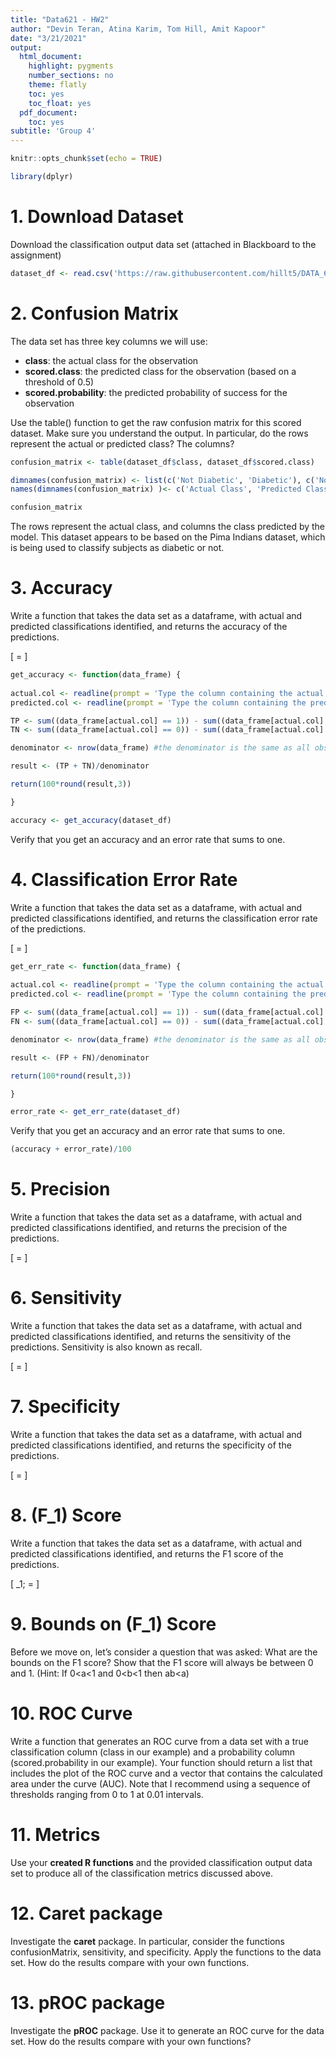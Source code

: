 ```yaml
---
title: "Data621 - HW2"
author: "Devin Teran, Atina Karim, Tom Hill, Amit Kapoor"
date: "3/21/2021"
output:
  html_document:
    highlight: pygments
    number_sections: no
    theme: flatly
    toc: yes
    toc_float: yes
  pdf_document:
    toc: yes
subtitle: 'Group 4'
---
```



```r
knitr::opts_chunk$set(echo = TRUE)
```


```r

library(dplyr)


```


# 1. Download Dataset
Download the classification output data set (attached in Blackboard to the assignment)


```r

dataset_df <- read.csv('https://raw.githubusercontent.com/hillt5/DATA_621/master/HW2/classification-output-data.csv')

```



# 2. Confusion Matrix
The data set has three key columns we will use:

* **class**: the actual class for the observation
* **scored.class**: the predicted class for the observation (based on a threshold of 0.5)
* **scored.probability**: the predicted probability of success for the observation


Use the table() function to get the raw confusion matrix for this scored dataset. Make sure you understand
the output. In particular, do the rows represent the actual or predicted class? The columns?

```r
confusion_matrix <- table(dataset_df$class, dataset_df$scored.class)

dimnames(confusion_matrix) <- list(c('Not Diabetic', 'Diabetic'), c('Not Diabetic', 'Diabetic'))
names(dimnames(confusion_matrix) )<- c('Actual Class', 'Predicted Class')

confusion_matrix
```


The rows represent the actual class, and columns the class predicted by the model. This dataset appears to be based on the Pima Indians dataset, which is being used to classify subjects as diabetic or not.


# 3. Accuracy
Write a function that takes the data set as a dataframe, with actual and predicted classifications identified,
and returns the accuracy of the predictions.

\[
\textrm{Accuracy} = \frac{TP + TN}{TP + FP + TN + FN}
\]

```r

get_accuracy <- function(data_frame) {
  
actual.col <- readline(prompt = 'Type the column containing the actual classification:' )
predicted.col <- readline(prompt = 'Type the column containing the predicted classification:' )  

TP <- sum((data_frame[actual.col] == 1)) - sum((data_frame[actual.col] == 1)[data_frame[predicted.col] == 0]) #all true values minus false negatives
TN <- sum((data_frame[actual.col] == 0)) - sum((data_frame[actual.col] == 0)[data_frame[predicted.col] == 1]) #all false values minus false positives

denominator <- nrow(data_frame) #the denominator is the same as all observations

result <- (TP + TN)/denominator

return(100*round(result,3))

}

```


```r

accuracy <- get_accuracy(dataset_df)


```

Verify that you get an accuracy and an error rate that sums to one.


# 4. Classification Error Rate
Write a function that takes the data set as a dataframe, with actual and predicted classifications identified,
and returns the classification error rate of the predictions.

\[
\textrm{Classification Error Rate} = \frac{FP + FN}{TP + FP + TN + FN}
\]


```r

get_err_rate <- function(data_frame) {
  
actual.col <- readline(prompt = 'Type the column containing the actual classification:' )
predicted.col <- readline(prompt = 'Type the column containing the predicted classification:' )  

FP <- sum((data_frame[actual.col] == 1)) - sum((data_frame[actual.col] == 0)[data_frame[predicted.col] == 0]) #all true values minus true negatives
FN <- sum((data_frame[actual.col] == 0)) - sum((data_frame[actual.col] == 1)[data_frame[predicted.col] == 1]) #all false values minus true positives

denominator <- nrow(data_frame) #the denominator is the same as all observations

result <- (FP + FN)/denominator

return(100*round(result,3))

}

```


```r

error_rate <- get_err_rate(dataset_df)


```


Verify that you get an accuracy and an error rate that sums to one.

```r

(accuracy + error_rate)/100


```



# 5. Precision
Write a function that takes the data set as a dataframe, with actual and predicted classifications identified, and returns the precision of the predictions.

\[
\textrm{Precision} = \frac{TP}{TP + FP}
\]


# 6. Sensitivity
Write a function that takes the data set as a dataframe, with actual and predicted classifications identified, and returns the sensitivity of the predictions. Sensitivity is also known as recall.

\[
\textrm{Sensitivity} = \frac{TP}{TP + FN}
\]



# 7. Specificity
Write a function that takes the data set as a dataframe, with actual and predicted classifications identified, and returns the specificity of the predictions.

\[
\textrm{Specificity} = \frac{TN}{TN + FP}
\]





# 8. \(F_1\) Score
Write a function that takes the data set as a dataframe, with actual and predicted classifications identified, and returns the F1 score of the predictions.

\[
\textrm{F}_1\;\textrm{Score} = \frac{2 \times \textrm{Precision} \times
\textrm{Sensitivity}}{\textrm{Precision} + \textrm{Sensitivity}}
\]


# 9. Bounds on \(F_1\) Score
Before we move on, let’s consider a question that was asked: What are the bounds on the F1 score? Show that the F1 score will always be between 0 and 1. (Hint: If 0<a<1 and 0<b<1 then ab<a)



# 10. ROC Curve
Write a function that generates an ROC curve from a data set with a true classification column (class in our example) and a probability column (scored.probability in our example). Your function should return a list that includes the plot of the ROC curve and a vector that contains the calculated area under the curve (AUC). Note that I recommend using a sequence of thresholds ranging from 0 to 1 at 0.01 intervals.



# 11. Metrics
Use your **created R functions** and the provided classification output data set to produce all of the classification metrics discussed above.


# 12. Caret package
Investigate the **caret** package. In particular, consider the functions confusionMatrix, sensitivity, and specificity. Apply the functions to the data set. How do the results compare with your own functions.






# 13. pROC package
Investigate the **pROC** package. Use it to generate an ROC curve for the data set. How do the results compare with your own functions?






